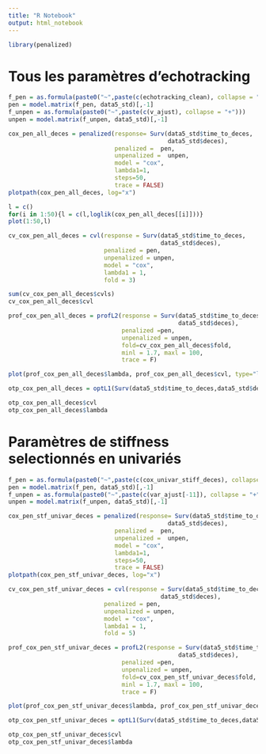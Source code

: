 ```yaml
---
title: "R Notebook"
output: html_notebook
---
```

```r
library(penalized)
```
# Tous les paramètres d'echotracking
```r
f_pen = as.formula(paste0("~",paste(c(echotracking_clean), collapse = "+")))
pen = model.matrix(f_pen, data5_std)[,-1]
f_unpen = as.formula(paste0("~",paste(c(v_ajust), collapse = "+")))
unpen = model.matrix(f_unpen, data5_std)[,-1]
```


```r
cox_pen_all_deces = penalized(response= Surv(data5_std$time_to_deces,
                                             data5_std$deces),
                              penalized =  pen,
                              unpenalized =  unpen,
                              model = "cox",
                              lambda1=1,
                              steps=50, 
                              trace = FALSE)
plotpath(cox_pen_all_deces, log="x")
```
```r
l = c()
for(i in 1:50){l = c(l,loglik(cox_pen_all_deces[[i]]))}
plot(1:50,l)
```

```r
cv_cox_pen_all_deces = cvl(response = Surv(data5_std$time_to_deces,
                                           data5_std$deces),
                           penalized = pen,
                           unpenalized = unpen,
                           model = "cox",
                           lambda1 = 1,
                           fold = 3)
```
```r
sum(cv_cox_pen_all_deces$cvls)
cv_cox_pen_all_deces$cvl
```
```r
prof_cox_pen_all_deces = profL2(response = Surv(data5_std$time_to_deces,
                                                data5_std$deces), 
                                penalized =pen,
                                unpenalized = unpen,
                                fold=cv_cox_pen_all_deces$fold,
                                minl = 1.7, maxl = 100,
                                trace = F)
```
```r
plot(prof_cox_pen_all_deces$lambda, prof_cox_pen_all_deces$cvl, type="l", log="x")
```
```r
otp_cox_pen_all_deces = optL1(Surv(data5_std$time_to_deces,data5_std$deces), penalized = pen, unpenalized = unpen, fold=cv_cox_pen_all_deces$fold,minlambda1 = 0.1,maxlambda1 = 10000,lambda2 = 0)
```
```r
otp_cox_pen_all_deces$cvl
otp_cox_pen_all_deces$lambda
```

# Paramètres de stiffness selectionnés en univariés
```r
f_pen = as.formula(paste0("~",paste(c(cox_univar_stiff_deces), collapse = "+")))
pen = model.matrix(f_pen, data5_std)[,-1]
f_unpen = as.formula(paste0("~",paste(c(var_ajust[-11]), collapse = "+")))
unpen = model.matrix(f_unpen, data5_std)[,-1]
```


```r
cox_pen_stf_univar_deces = penalized(response= Surv(data5_std$time_to_deces,
                                             data5_std$deces),
                              penalized =  pen,
                              unpenalized =  unpen,
                              model = "cox",
                              lambda1=1,
                              steps=50, 
                              trace = FALSE)
plotpath(cox_pen_stf_univar_deces, log="x")
```


```r
cv_cox_pen_stf_univar_deces = cvl(response = Surv(data5_std$time_to_deces,
                                           data5_std$deces),
                           penalized = pen,
                           unpenalized = unpen,
                           model = "cox",
                           lambda1 = 1,
                           fold = 5)
```

```r
prof_cox_pen_stf_univar_deces = profL2(response = Surv(data5_std$time_to_deces,
                                                data5_std$deces), 
                                penalized =pen,
                                unpenalized = unpen,
                                fold=cv_cox_pen_stf_univar_deces$fold,
                                minl = 1.7, maxl = 100,
                                trace = F)
```
```r
plot(prof_cox_pen_stf_univar_deces$lambda, prof_cox_pen_stf_univar_deces$cvl, type="l", log="x")
```
```r
otp_cox_pen_stf_univar_deces = optL1(Surv(data5_std$time_to_deces,data5_std$deces), penalized = pen, unpenalized = unpen, fold=cv_cox_pen_stf_univar_deces$fold,minlambda1 = 0.1,maxlambda1 = 10000,lambda2 = 0)
```
```r
otp_cox_pen_stf_univar_deces$cvl
otp_cox_pen_stf_univar_deces$lambda
```
